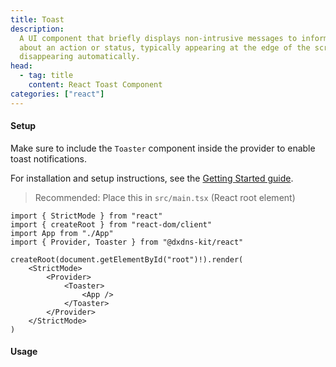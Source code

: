 ```yaml
---
title: Toast
description:
  A UI component that briefly displays non-intrusive messages to inform users
  about an action or status, typically appearing at the edge of the screen and
  disappearing automatically.
head:
  - tag: title
    content: React Toast Component
categories: ["react"]
---
```



#### Setup

Make sure to include the `Toaster` component inside the provider to enable toast
notifications.

For installation and setup instructions, see the
[Getting Started guide](/docs/ui-frameworks/react/getting-started).

> Recommended: Place this in `src/main.tsx` (React root element)

```tsx
import { StrictMode } from "react"
import { createRoot } from "react-dom/client"
import App from "./App"
import { Provider, Toaster } from "@dxdns-kit/react"

createRoot(document.getElementById("root")!).render(
	<StrictMode>
		<Provider>
			<Toaster>
				<App />
			</Toaster>
		</Provider>
	</StrictMode>
)
```

#### Usage

<PreviewTabs component="ToastPreview" ext="tsx">
	<ToastPreview client:load />
</PreviewTabs>
